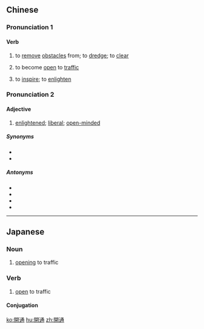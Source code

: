 {{also|开通}}
==Chinese==
{{zh-forms|s=开通}}

===Pronunciation 1===
{{zh-pron
|m=kāitōng
|mn=khai-thong
|cat=v
}}

====Verb====
{{zh-verb}}

# to [[remove]] [[obstacles]] from; to [[dredge]]; to [[clear]]
# {{lb|zh|of a road}} to become [[open]] to [[traffic]]
# to [[inspire]]; to [[enlighten]]

===Pronunciation 2===
{{zh-pron
|m=kāitong
|cat=a
}}

====Adjective====
{{zh-adj}}

# [[enlightened]]; [[liberal]]; [[open-minded]]

=====Synonyms=====
* {{zh-l|進步}}
* {{zh-l|開明}}

=====Antonyms=====
* {{zh-l|保守}}
* {{zh-l|閉塞}}
* {{zh-l|守舊}}
* {{zh-l|頑固}}

----

==Japanese==
{{ja-kanjitab|かい|つう|yomi=on}}

===Noun===
{{ja-noun|かいつう}}

# [[opening]] to traffic

===Verb===
{{ja-verb-suru|tr=intrans|かいつう}}

# [[open]] to traffic

====Conjugation====
{{ja-suru|かいつう}}

[[ko:開通]]
[[hu:開通]]
[[zh:開通]]